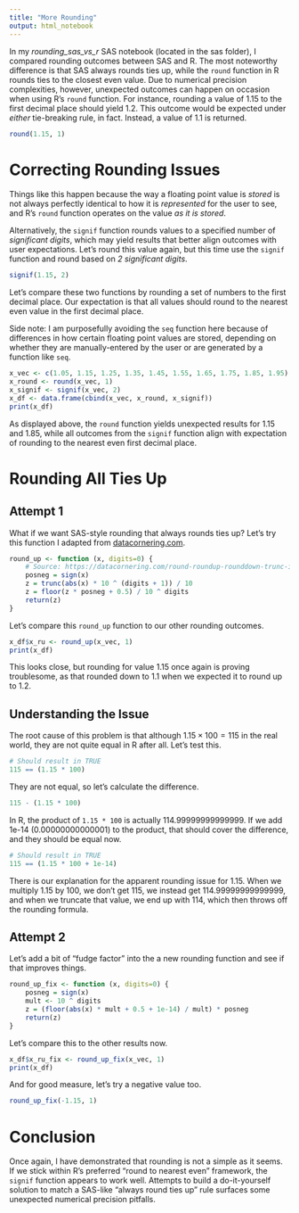 ---
title: "More Rounding"
output: html_notebook
---

In my *rounding_sas_vs_r* SAS notebook (located in the sas folder), I compared rounding outcomes between SAS and R. The most noteworthy difference is that SAS always rounds ties up, while the `round` function in R rounds ties to the closest even value. Due to numerical precision complexities, however, unexpected outcomes can happen on occasion when using R's `round` function. For instance, rounding a value of 1.15 to the first decimal place should yield 1.2. This outcome would be expected under *either* tie-breaking rule, in fact. Instead, a value of 1.1 is returned.

```{r}
round(1.15, 1)
```
# Correcting Rounding Issues

Things like this happen because the way a floating point value is *stored* is not always perfectly identical to how it is *represented* for the user to see, and R's `round` function operates on the value *as it is stored*.

Alternatively, the `signif` function rounds values to a specified number of *significant digits*, which may yield results that better align outcomes with user expectations. Let's round this value again, but this time use the `signif` function and round based on *2 significant digits*.

```{r}
signif(1.15, 2)
```

Let's compare these two functions by rounding a set of numbers to the first decimal place. Our expectation is that all values should round to the nearest even value in the first decimal place. 

Side note: I am purposefully avoiding the `seq` function here because of differences in how certain floating point values are stored, depending on whether they are manually-entered by the user or are generated by a function like `seq`.

```{r}
x_vec <- c(1.05, 1.15, 1.25, 1.35, 1.45, 1.55, 1.65, 1.75, 1.85, 1.95)
x_round <- round(x_vec, 1)
x_signif <- signif(x_vec, 2)
x_df <- data.frame(cbind(x_vec, x_round, x_signif))
print(x_df)
```

As displayed above, the `round` function yields unexpected results for 1.15 and 1.85, while all outcomes from the `signif` function align with expectation of rounding to the nearest even first decimal place.

# Rounding All Ties Up

## Attempt 1

What if we want SAS-style rounding that always rounds ties up? Let's try this function I adapted from [datacornering.com](https://datacornering.com/round-roundup-rounddown-trunc-in-r/).

```{r}
round_up <- function (x, digits=0) {
    # Source: https://datacornering.com/round-roundup-rounddown-trunc-in-r/
    posneg = sign(x)
    z = trunc(abs(x) * 10 ^ (digits + 1)) / 10
    z = floor(z * posneg + 0.5) / 10 ^ digits
    return(z)
}
```

Let's compare this `round_up` function to our other rounding outcomes.

```{r}
x_df$x_ru <- round_up(x_vec, 1)
print(x_df)
```

This looks close, but rounding for value 1.15 once again is proving troublesome, as that rounded down to 1.1 when we expected it to round up to 1.2.

## Understanding the Issue

The root cause of this problem is that although $1.15 \times 100 = 115$ in the real world, they are not quite equal in R after all. Let's test this.

```{r}
# Should result in TRUE
115 == (1.15 * 100)
```

They are not equal, so let's calculate the difference.

```{r}
115 - (1.15 * 100)
```

In R, the product of `1.15 * 100` is actually 114.99999999999999. If we add 1e-14 (0.00000000000001) to the product, that should cover the difference, and they should be equal now.

```{r}
# Should result in TRUE
115 == (1.15 * 100 + 1e-14)
```
There is our explanation for the apparent rounding issue for 1.15. When we multiply 1.15 by 100, we don't get 115, we instead get 114.99999999999999, and when we truncate that value, we end up with 114, which then throws off the rounding formula. 

## Attempt 2

Let's add a bit of "fudge factor" into the a new rounding function and see if that improves things.

```{r}
round_up_fix <- function (x, digits=0) {
    posneg = sign(x)
    mult <- 10 ^ digits
    z = (floor(abs(x) * mult + 0.5 + 1e-14) / mult) * posneg
    return(z)
}
```

Let's compare this to the other results now.

```{r}
x_df$x_ru_fix <- round_up_fix(x_vec, 1)
print(x_df)
```

And for good measure, let's try a negative value too.

```{r}
round_up_fix(-1.15, 1)
```

# Conclusion

Once again, I have demonstrated that rounding is not a simple as it seems. If we stick within R's preferred "round to nearest even" framework, the `signif` function appears to work well. Attempts to build a do-it-yourself solution to match a SAS-like "always round ties up" rule surfaces some unexpected numerical precision pitfalls.
